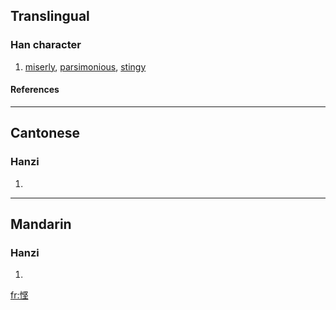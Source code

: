 {{see|慳}}

==Translingual==
===Han character===
{{Han char|rn=61|rad=心|as=07|sn=10|four=|canj=心中水土 (PLEG)}}
# [[miserly]], [[parsimonious]], [[stingy]]
====References====
{{Han ref|kx=0388.341|hdz=42303.120|uh=60AD|ud=24749}}
----
==Cantonese==
===Hanzi===
{{yue-hanzi|jyut=|y=han1}}
# {{defn|Cantonese}}
----
==Mandarin==
===Hanzi===
{{cmn-hanzi|tra=慳|pin=[[qiān]] (qian1)|wg=ch'ien<sup>1</sup>}}
# {{defn|Mandarin}}

[[fr:悭]]